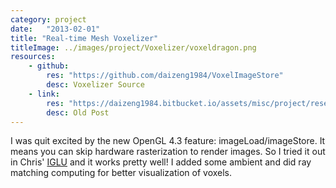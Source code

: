 ```yaml
---
category: project
date:   "2013-02-01"
title: "Real-time Mesh Voxelizer"
titleImage: ../images/project/Voxelizer/voxeldragon.png
resources:
    - github: 
        res: "https://github.com/daizeng1984/VoxelImageStore"
        desc: Voxelizer Source
    - link:
        res: "https://daizeng1984.bitbucket.io/assets/misc/project/research/Glossy/GlossyReport.html"
        desc: Old Post
---
```


I was quit excited by the new OpenGL 4.3 feature: imageLoad/imageStore. It means you can skip hardware rasterization to render images. So I tried it out in Chris' [IGLU](http://cwyman.org/code/iglu_0.5.0.zip) and it works pretty well! I added some ambient and did ray matching computing for better visualization of voxels.
